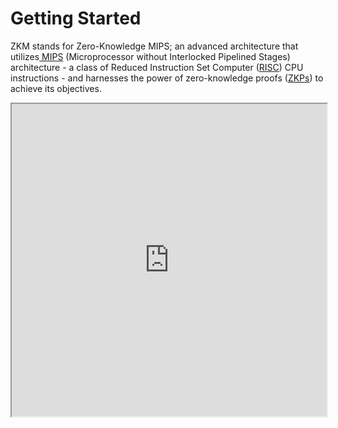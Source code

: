 
# Getting Started

ZKM stands for Zero-Knowledge MIPS; an advanced architecture that utilizes[ MIPS](https://en.wikipedia.org/wiki/MIPS_architecture) (Microprocessor without Interlocked Pipelined Stages) architecture - a class of Reduced Instruction Set Computer ([RISC](https://en.wikipedia.org/wiki/Reduced_instruction_set_computer)) CPU instructions - and harnesses the power of zero-knowledge proofs ([ZKPs](https://en.wikipedia.org/wiki/Zero-knowledge_proof)) to achieve its objectives.

<Bleed>
  <iframe
    src="https://www.youtube.com/embed/cfHB9X_Dr1Q?si=3535353535353535"
    title="YouTube video player"
    width="100%"
    height="500px"
    allow="accelerometer; autoplay; clipboard-write; encrypted-media; gyroscope; picture-in-picture; web-share"
    referrerpolicy="strict-origin-when-cross-origin"
    allowFullScreen
  />
</Bleed>

ZKM aims to provide a secure verifiable computing solution to trust the computation results generated by untrusted computers. The adoption of the MIPS architecture aligns perfectly with the vision of incorporating our zero-knowledge Virtual Machine into various digital domains such as Blockchain and Internet of Things. Our zkVM integrates seamlessly with blockchain technologies, potentially facilitating unparalleled interoperability and Hybrid ZK functionality for Optimistic Rollups. In non-blockchain systems including the IoT, Virtual Reality, cloud computing, and zero-knowledge machine learning, our zkVM has the potential to enable a secure communication channel by trusting devices’ computation results.
